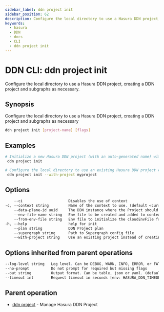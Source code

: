 ```yaml
---
sidebar_label: ddn project init
sidebar_position: 62
description: Configure the local directory to use a Hasura DDN project, creating a DDN project and subgraphs as necessary using the DDN CLI
keywords:
  - hasura
  - DDN
  - docs
  - CLI
  - ddn project init
---
```


# DDN CLI: ddn project init

Configure the local directory to use a Hasura DDN project, creating a DDN project and subgraphs as necessary.

## Synopsis

Configure the local directory to use a Hasura DDN project, creating a DDN project and subgraphs as necessary

```bash
ddn project init [project-name] [flags]
```

## Examples

```bash
# Initialize a new Hasura DDN project (with an auto-generated name) with subgraphs based on your local directory
 ddn project init

# Configure the local directory to use an existing Hasura DDN project creating subgraphs on the DDN project as necessary
 ddn project init --with-project myproject
```

## Options

```sass
    --ci                     Disables the use of context
-c, --context string         Name of the context to use. (default <current_context>)
    --data-plane-id uuid     The DDN instance where the Project should be hosted
    --env-file-name string   Env file to be created and added to context as cloudEnvFile (default ".env.cloud")
    --from-env-file string   Env file to initialize the cloudEnvFile from
-h, --help                   help for init
    --plan string            DDN Project plan
    --supergraph string      Path to Supergraph config file
    --with-project string    Use an existing project instead of creating a new one
```

## Options inherited from parent operations

```sass
--log-level string   Log level. Can be DEBUG, WARN, INFO, ERROR, or FATAL. (default "INFO")
--no-prompt          Do not prompt for required but missing flags
--out string         Output format. Can be table, json or yaml. (default "table")
--timeout int        Request timeout in seconds [env: HASURA_DDN_TIMEOUT] (default 100)
```

## Parent operation

- [ddn project](/cli/commands/ddn_project) - Manage Hasura DDN Project
